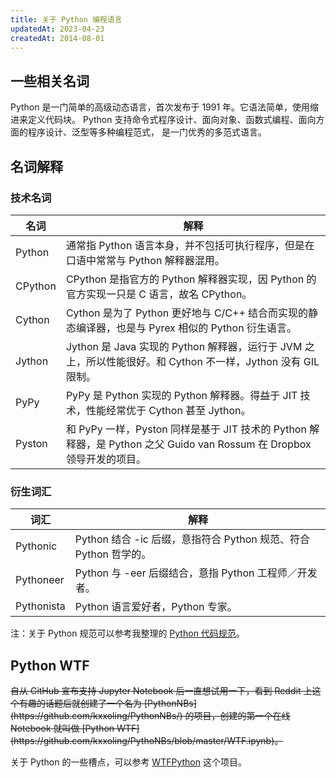 ```yaml
---
title: 关于 Python 编程语言
updatedAt: 2023-04-23
createdAt: 2014-08-01
---
```


## 一些相关名词

Python 是一门简单的高级动态语言，首次发布于 1991 年。它语法简单，使用缩进来定义代码块。
Python 支持命令式程序设计、面向对象、函数式编程、面向方面的程序设计、泛型等多种编程范式，
是一门优秀的多范式语言。

## 名词解释

### 技术名词

| 名词    | 解释                                                                                                                  |
| ------- | --------------------------------------------------------------------------------------------------------------------- |
| Python  | 通常指 Python 语言本身，并不包括可执行程序，但是在口语中常常与 Python 解释器混用。                                    |
| CPython | CPython 是指官方的 Python 解释器实现，因 Python 的官方实现一只是 C 语言，故名 CPython。                               |
| Cython  | Cython 是为了 Python 更好地与 C/C++ 结合而实现的静态编译器，也是与 Pyrex 相似的 Python 衍生语言。                     |
| Jython  | Jython 是 Java 实现的 Python 解释器，运行于 JVM 之上，所以性能很好。和 Cython 不一样，Jython 没有 GIL 限制。          |
| PyPy    | PyPy 是 Python 实现的 Python 解释器。得益于 JIT 技术，性能经常优于 Cython 甚至 Jython。                               |
| Pyston  | 和 PyPy 一样，Pyston 同样是基于 JIT 技术的 Python 解释器，是 Python 之父 Guido van Rossum 在 Dropbox 领导开发的项目。 |

### 衍生词汇

| 词汇       | 解释                                                             |
| ---------- | ---------------------------------------------------------------- |
| Pythonic   | Python 结合 -ic 后缀，意指符合 Python 规范、符合 Python 哲学的。 |
| Pythoneer  | Python 与 -eer 后缀结合，意指 Python 工程师／开发者。            |
| Pythonista | Python 语言爱好者，Python 专家。                                 |

注：关于 Python 规范可以参考我整理的 [Python 代码规范](/pages/style-guide.html#python)。

## Python WTF

<s>
  自从 GitHub 宣布支持 Jupyter Notebook 后一直想试用一下，看到 Reddit
  上这个有趣的话题后就创建了一个名为
  [PythonNBs](https://github.com/kxxoling/PythonNBs/) 的项目，创建的第一个在线
  Notebook 就叫做 [Python
  WTF](https://github.com/kxxoling/PythoNBs/blob/master/WTF.ipynb)。
</s>

关于 Python 的一些槽点，可以参考 [WTFPython](https://github.com/satwikkansal/wtfpython) 这个项目。
